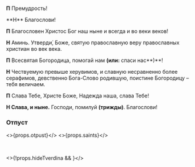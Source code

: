 
<span id="otpust" />
<br />

**П** Премудрость!

<If condition={!props.hidePreotpust}>
  **Н** Благослови!

**П** Благословен Христос Бог наш ныне и всегда и во веки веков!

**Н** Аминь. Утверди́, Боже, святую православную веру православных христиан во век века.

**П** Всесвятая Богородица, помогай нам **(или:** спаси нас**)**!

**Н** Чествуемую превыше херувимов, и славную несравненно более серафимов, девственно Бога-Слово родившую, поистине Богородицу – тебя величаем.

</If>

**П** Слава Тебе, Христе Боже, Надежда наша, слава Тебе!

**Н Слава, и ныне.** Господи, помилуй **(трижды)**. Благослови!

### Отпуст

<>{props.otpust}</>
<>{props.saints}</>

<br />

<>{!props.hideTverdina && <MdxLoader src="Shared/Ending/Tverdina" lang={props.lang} greatLent={props.greatLent} />}</>
